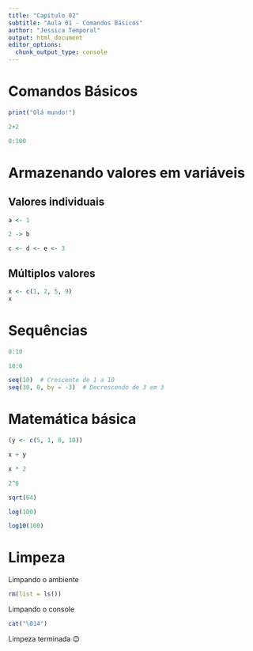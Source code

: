 ```yaml
---
title: "Capítulo 02"
subtitle: "Aula 01 - Comandos Básicos"
author: "Jessica Temporal"
output: html_document
editor_options: 
  chunk_output_type: console
---
```


# Comandos Básicos

```R
print("Olá mundo!")
```

```R
2+2
```

```R
0:100
```

# Armazenando valores em variáveis

## Valores individuais

```r
a <- 1
```

```r
2 -> b
```

```r
c <- d <- e <- 3
```

## Múltiplos valores

```r
x <- c(1, 2, 5, 9)
x
```

# Sequências

```r
0:10
```

```r
10:0
```

```r
seq(10)  # Crescente de 1 a 10
seq(30, 0, by = -3)  # Decrescendo de 3 em 3
```

# Matemática básica

```r
(y <- c(5, 1, 0, 10))
```

```r
x + y
```

```r
x * 2
```

```r
2^6
```

```r
sqrt(64)
```

```r
log(100)
```

```r
log10(100)
```

# Limpeza

Limpando o ambiente
```r
rm(list = ls()) 
```

Limpando o console
```r
cat("\014")
```

Limpeza terminada 😉
